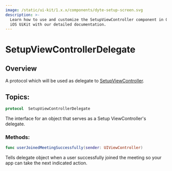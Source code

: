```yaml
---
image: /static/ui-kit/1.x.x/components/dyte-setup-screen.svg
description: >-
  Learn how to use and customize the SetupViewController component in Ospi's
  iOS UiKit with our detailed documentation.
---
```


# SetupViewControllerDelegate
## Overview
A protocol which will be used as delegate to [SetupViewController](/ios/components/dyte-setup-screen).

## Topics:

```swift
protocol  SetupViewControllerDelegate 
```
The interface for an object that serves as a Setup ViewController's delegate.

### Methods: 
 
 ```swift
 func userJoinedMeetingSuccessfully(sender: UIViewController)
 ```
  Tells delegate object when a user successfully joined the meeting so your app can take the next indicated action.


<head>
  <title>iOS SetupViewController</title>
</head>
